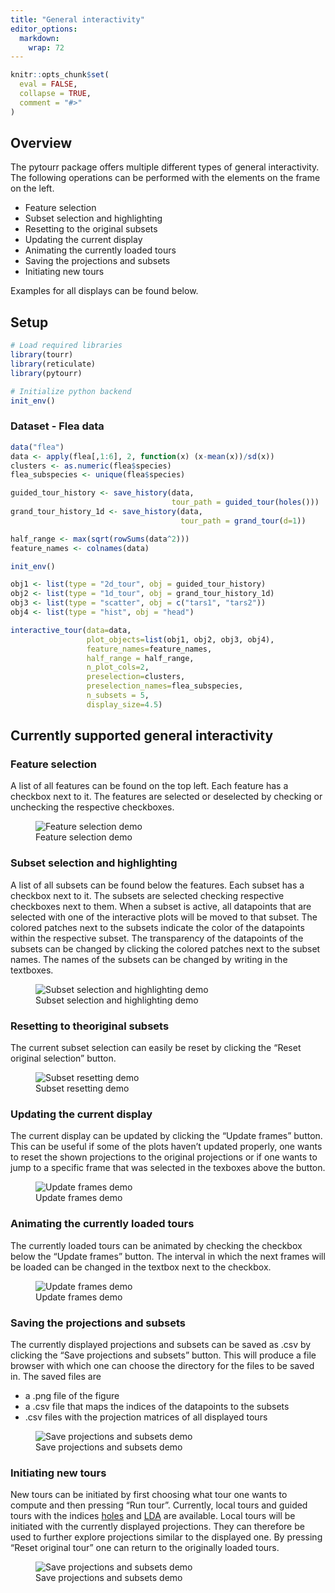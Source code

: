 ```yaml
---
title: "General interactivity"
editor_options: 
  markdown: 
    wrap: 72
---
```


```r
knitr::opts_chunk$set(
  eval = FALSE,
  collapse = TRUE,
  comment = "#>"
)
```

## Overview

The pytourr package offers multiple different types of general
interactivity. The following operations can be performed with the
elements on the frame on the left.

-   Feature selection
-   Subset selection and highlighting
-   Resetting to the original subsets
-   Updating the current display
-   Animating the currently loaded tours
-   Saving the projections and subsets
-   Initiating new tours

Examples for all displays can be found below.

## Setup

```r
# Load required libraries
library(tourr)
library(reticulate)
library(pytourr)

# Initialize python backend
init_env()
```

### Dataset - Flea data

```r
data("flea")
data <- apply(flea[,1:6], 2, function(x) (x-mean(x))/sd(x))
clusters <- as.numeric(flea$species)
flea_subspecies <- unique(flea$species)

guided_tour_history <- save_history(data,
                                    tour_path = guided_tour(holes()))
grand_tour_history_1d <- save_history(data,
                                      tour_path = grand_tour(d=1))

half_range <- max(sqrt(rowSums(data^2)))
feature_names <- colnames(data)

init_env()

obj1 <- list(type = "2d_tour", obj = guided_tour_history)
obj2 <- list(type = "1d_tour", obj = grand_tour_history_1d)
obj3 <- list(type = "scatter", obj = c("tars1", "tars2"))
obj4 <- list(type = "hist", obj = "head")

interactive_tour(data=data,
                 plot_objects=list(obj1, obj2, obj3, obj4),
                 feature_names=feature_names,
                 half_range = half_range,
                 n_plot_cols=2,
                 preselection=clusters,
                 preselection_names=flea_subspecies,
                 n_subsets = 5,
                 display_size=4.5)
```

## Currently supported general interactivity

### Feature selection

A list of all features can be found on the top left. Each feature has a
checkbox next to it. The features are selected or deselected by checking
or unchecking the respective checkboxes.

![Feature selection demo](../man/figures/feature_selection_demo.gif)

### Subset selection and highlighting

A list of all subsets can be found below the features. Each subset has a
checkbox next to it. The subsets are selected checking respective
checkboxes next to them. When a subset is active, all datapoints that
are selected with one of the interactive plots will be moved to that
subset. The colored patches next to the subsets indicate the color of
the datapoints within the respective subset. The transparency of the
datapoints of the subsets can be changed by clicking the colored patches
next to the subset names. The names of the subsets can be changed by
writing in the textboxes.

![Subset selection and highlighting
demo](../man/figures/subset_selection_demo.gif)

### Resetting to theoriginal subsets

The current subset selection can easily be reset by clicking the "Reset
original selection" button.

![Subset resetting demo](../man/figures/reset_selection_demo.gif)

### Updating the current display

The current display can be updated by clicking the "Update frames"
button. This can be useful if some of the plots haven't updated
properly, one wants to reset the shown projections to the original
projections or if one wants to jump to a specific frame that was
selected in the texboxes above the button.

![Update frames demo](../man/figures/update_frames_demo.gif)

### Animating the currently loaded tours

The currently loaded tours can be animated by checking the checkbox
below the "Update frames" button. The interval in which the next frames
will be loaded can be changed in the textbox next to the checkbox.

![Update frames demo](../man/figures/animate_frames_demo.gif)

### Saving the projections and subsets

The currently displayed projections and subsets can be saved as .csv by
clicking the "Save projections and subsets" button. This will produce a
file browser with which one can choose the directory for the files to be
saved in. The saved files are

-   a .png file of the figure
-   a .csv file that maps the indices of the datapoints to the subsets
-   .csv files with the projection matrices of all displayed tours

![Save projections and subsets demo](../man/figures/save_demo.gif)

### Initiating new tours

New tours can be initiated by first choosing what tour one wants to
compute and then pressing "Run tour". Currently, local tours and guided
tours with the indices
[holes](https://ggobi.github.io/tourr/reference/holes.html) and
[LDA](https://ggobi.github.io/tourr/reference/lda_pp.html) are
available. Local tours will be initiated with the currently displayed
projections. They can therefore be used to further explore projections
similar to the displayed one. By pressing "Reset original tour" one can
return to the originally loaded tours.

![Save projections and subsets demo](../man/figures/initiate_tours_demo.gif)


